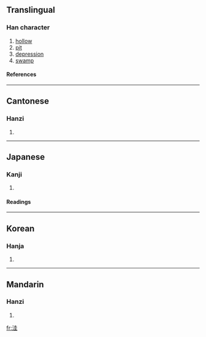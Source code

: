 {{see|窪}}

==Translingual==
===Han character===
{{Han char|rn=85|rad=水|as=06|sn=9|four=3411<sub>4</sub>|canj=水土土 (EGG)}}
# [[hollow]]
# [[pit]]
# [[depression]]
# [[swamp]]
====References====
{{Han ref|kx=0622.200|dkj=17425|dj=1019.010|hdz=31601.070|uh=6D3C|ud=27964|bh=CF71|bd=53105}}

----
==Cantonese==
===Hanzi===
{{yue-hanzi|jyut=|y=wa1}}
# {{defn|Cantonese}}

----
==Japanese==
===Kanji===
{{ja-kanji|grade=|rs=水06}}
# {{defn|Japanese}} 
====Readings====
{{ja-readings|on=[[あい]] (ai), [[え]] (e), [[わい]] (wai)|kun=}}

----
==Korean==
===Hanja===
{{ko-hanja|hangeul=와|eumhun=|rv=wa|mr=wa|y=wa}}
# {{defn|Korean}}

----
==Mandarin==
===Hanzi===
{{cmn-hanzi|tra=窪|pin=[[guī]] (gui1), [[wā]] (wa1)|wg=kuei<sup>1</sup>, wa<sup>1</sup>}}
# {{defn|Mandarin}}

[[fr:洼]]